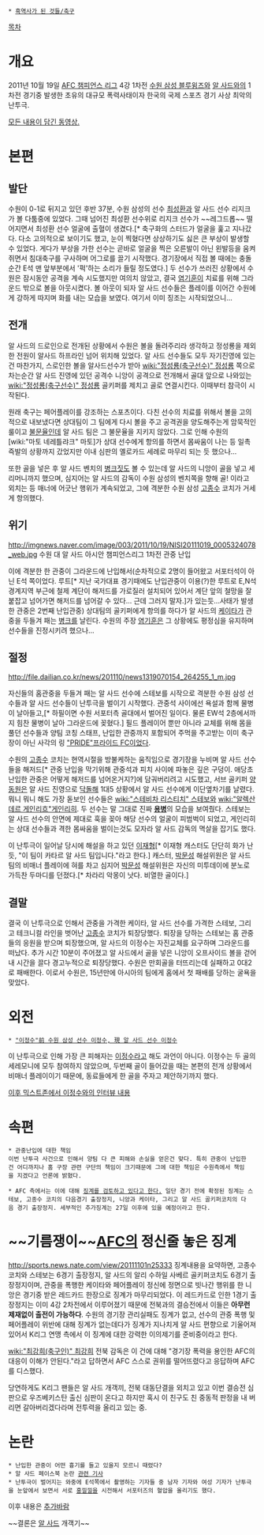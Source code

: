  * [[흑역사가 된 것들/축구]]

[[목차]]
= 개요 =
2011년 10월 19일 [[AFC 챔피언스 리그]] 4강 1차전 [[수원 삼성 블루윙즈]]와 [[알 사드]]와의 1차전 경기중 발생한 초유의 대규모 폭력사태이자 한국의 국제 스포츠 경기 사상 최악의 난투극.

[http://www.youtube.com/watch?v=bW7O3tUuhu4 모든 내용이 담긴 동영상.] 
= 본편 =
== 발단 ==
수원이 0-1로 뒤지고 있던 후반 37분, 수원 삼성의 선수 [[최성환]]과 알 사드 선수 리지크가 볼 다툼중에 있었다. 그때 넘어진 최성환 선수위로 리지크 선수가 ~~레그드롭~~ 떨어지면서 최성환 선수 얼굴에 출혈이 생겼다.[* 축구화의 스터드가 얼굴을 훑고 지나갔다. 다소 고의적으로 보이기도 했고, 눈이 찍혔다면 상상하기도 싫은 큰 부상이 발생할 수 있었다. 게다가 부상을 가한 선수는 곧바로 얼굴을 찍은 오른발이 아닌 왼발등을 움켜쥐면서 침대축구를 구사하며 어그로를 끌기 시작했다. 경기장에서 직접 볼 때에는 충돌 순간 E석 맨 앞부분에서 '퍽'하는 소리가 들릴 정도였다.] 두 선수가 쓰러진 상황에서 수원은 잠시동안 공격을 계속 시도했지만 여의치 않았고, 결국 [[염기훈]]이 치료를 위해 그라운드 밖으로 볼을 아웃시켰다. 볼 아웃이 되자 알 사드 선수들은 플레이를 이어간 수원에게 강하게 따지며 화를 내는 모습을 보였다. 여기서 이미 징조는 시작되었으니...

== 전개 ==
알 사드의 드로인으로 전개된 상황에서 수원은 볼을 돌려주리라 생각하고 정성룡을 제외한 전원이 알사드 하프라인 넘어 위치해 있었다. 알 사드 선수들도 모두 자기진영에 있는건 마찬가지, 스로인한 볼을 알사드선수가 받아 [[wiki:"정성룡(축구선수)" 정성룡]] 쪽으로 차는순간 알 사드 진영에 있던 공격수 니앙이 공격으로 전개해서 골대 앞으로 나와있는 [[wiki:"정성룡(축구선수)" 정성룡]] 골키퍼를 제치고 골로 연결시킨다. 이때부터 참극이 시작된다.

원래 축구는 페어플레이를 강조하는 스포츠이다. 다친 선수의 치료를 위해서 볼을 고의적으로 내보냈다면 상대팀이 그 팀에게 다시 볼을 주고 공격권을 양도해주는게 암묵적인 룰이고 [[불문율]]인데 알 사드 팀은 그 불문율을 지키지 않았다. 그로 인해 수원의 [wiki:"마토 네레틀랴크" 마토]가 상대 선수에게 항의를 하면서 몸싸움이 나는 등 일촉즉발의 상황까지 갔었지만 이내 심판의 옐로카드 세례로 마무리 되는 듯 했으나...

또한 골을 넣은 후 알 사드 벤치의 [[병크]]짓도 볼 수 있는데 알 사드의 니앙이 골을 넣고 세리머니까지 했으며, 심지어는 알 사드의 감독이 수원 삼성의 벤치쪽을 향해 골! 이라고 외치는 등 매너에 어긋난 행위가 계속되었고, 그에 격분한 수원 삼성 [[고종수]] 코치가 거세게 항의했다.

== 위기 ==
http://imgnews.naver.com/image/003/2011/10/19/NISI20111019_0005324078_web.jpg
수원 대 알 사드 아시안 챔피언스리그 1차전 관중 난입

이에 격분한 한 관중이 그라운드에 난입해서(순차적으로 2명이 들어왔고 서포터석이 아닌 E석 쪽이었다. 루트[* 지난 국가대표 경기때에도 난입관중이 이용(?)한 루트로 E,N석 경계지역 부근에 철제 계단이 해저드를 가로질러 설치되어 있어서 계단 앞의 철망을 잘 붙잡고 넘어가면 해저드를 넘어갈 수 있다... 근데 그러지 말자.]가 있는듯...사태가 발생한 관중은 2번째 난입관중) 상대팀의 골키퍼에게 항의를 하다가 알 사드의 [[케이타]]가 관중을 두들겨 패는 [[병크]]를 날린다. 수원의 주장 [[염기훈]]은 그 상황에도 평정심을 유지하며 선수들을 진정시키려 했으나...

== 절정 ==
http://file.dailian.co.kr/news/201110/news1319070154_264255_1_m.jpg

자신들의 홈관중을 두들겨 패는 알 사드 선수에 스테보를 시작으로 격분한 수원 삼성 선수들과 알 사드 선수들이 난투극을 벌이기 시작했다. 관중석 사이에선 욕설과 함께 물병이 날아들고,[* 하필이면 수원 서포터측 골대에서 벌어진 일이다. 물론 EW석 2층에서까지 힘찬 물병이 날아 그라운드에 꽂혔다.] 필드 플레이어 뿐만 아니라 교체를 위해 몸을 풀던 선수들과 양팀 코칭 스태프, 난입한 관중까지 포함되어 주먹을 주고받는 이미 축구장이 아닌 사각의 링 [["PRIDE"프라이드 FC]]이었다.

수원의 [[고종수]] 코치는 현역시절을 방불케하는 움직임으로 경기장을 누비며 알 사드 선수들을 해저드[* 관중 난입을 막기위해 관중석과 피치 사이에 파놓은 깊은 구덩이. 애당초 난입한 관중은 어떻게 해저드를 넘어온거지?]에 담궈버리려고 시도했고, 서브 골키퍼 [[양동원]]은 알 사드 진영으로 [[닥돌]]해 1대5 상황에서 알 사드 선수에게 이단옆차기를 날렸다. 뭐니 뭐니 해도 가장 돋보인 선수들은 [[wiki:"스테비차 리스티치" 스테보]]와 [[wiki:"알렉산데르 게인리흐"게인리히]]. 두 선수는 말 그대로 진짜 '''[[용병]]'''의 모습을 보여줬다. 스테보는 알 사드 선수의 안면에 제대로 훅을 꽂아 해당 선수의 얼굴이 피범벅이 되었고, 게인리히는 상대 선수들과 격한 몸싸움을 벌이는것도 모자라 알 사드 감독의 멱살을 잡기도 했다.

이 난투극이 일어날 당시에 해설을 하고 있던 [[이재형]][* 이재형 캐스터도 단단히 화가 난 듯, "이 팀이 카타르 알 사드 팀입니다."라고 한다.] 캐스터, [[박문성]] 해설위원은 알 사드 팀의 비매너 플레이에 혀를 차고 심지어 [[박문성]] 해설위원은 자신의 미투데이에 분노로 가득찬 두마디를 던졌다.[* 차라리 악몽이 낫다. 비열한 골이다.]

== 결말 ==
결국 이 난투극으로 인해서 관중을 가격한 케이타, 알 사드 선수를 가격한 스테보, 그리고 테크니컬 라인을 벗어난 [[고종수]] 코치가 퇴장당했다. 퇴장을 당하는 스테보는 홈 관중들의 응원을 받으며 퇴장했으며, 알 사드의 이정수는 자진교체를 요구하며 그라운드를 떠났다. 추가 시간 10분이 주어졌고 알 사드에서 골을 넣은 니앙이 오프사이드 볼을 걷어내 시간을 끌다 경고누적으로 퇴장당했다. 수원은 만회골을 터뜨리는데 실패하고 0대2로 패배한다. 이로서 수원은, 15년만에 아시아의 팀에게 홈에서 첫 패배를 당하는 굴욕을 맞았다.

= 외전 =
 * [["이정수"前 수원 삼성 선수 이정수, 現 알 사드 선수 이정수]]
이 난투극으로 인해 가장 큰 피해자는 [[이정수]]라고 해도 과언이 아니다. 이정수는 두 골의 세레모니에 모두 참여하지 않았으며, 두번째 골이 들어갔을 때는 본편의 전개 상황에서 비매너 플레이이기 때문에, 동료들에게 한 골을 주자고 제안하기까지 했다.

[http://news.naver.com/sports/index.nhn?category=soccer&ctg=news&mod=read&office_id=260&article_id=0000000413 이후 믹스트존에서 이정수와의 인터뷰 내용]

= 속편 =
 * 관중난입에 대한 책임
 이번 난투극 사건으로 인해서 양팀 다 큰 피해와 손실을 얻은건 맞다. 특히 관중이 난입한건 어디까지나 홈 구장 관련 구단의 책임이 크기때문에 그에 대한 책임은 수원측에서 책임을 지겠다고 언론에 밝혔다. 

 * AFC 측에서는 이에 대해 [http://sports.news.nate.com/view/20111020n03584 징계를 검토하고 있다고 한다.] 일단 경기 전에 확정된 징계는 스테보, 고종수 코치의 다음경기 출장정지, 니앙과 케이타, 그리고 알 사드 골키퍼코치의 다음 경기 출장정지. 세부적인 추가징계는 27일 이후에 있을 예정이라고 한다.

= ~~기름쟁이~~[[AFC]]의 정신줄 놓은 징계 =
http://sports.news.nate.com/view/20111101n25333
징계내용을 요약하면, 고종수 코치와 스테보는 6경기 출장정지, 알 사드의 알리 수하일 사베르 골키퍼코치도 6경기 출장정지이며, 관중을 폭행한 케이타와 페어플레이 정신에 정면으로 빗나간 행위를 한 니앙은 경기중 받은 레드카드 한장으로 징계가 마무리되었다. 이 레드카드로 인한 1경기 출장정지는 이미 4강 2차전에서 이루어졌기 때문에 전북과의 결승전에서 이들은 '''아무런 제재없이 출전이 가능하다'''. 수원의 경기장 관리실패도 징계가 없고, 선수의 관중 폭행 및 페어플레이 위반에 대해 징계가 없는데다가 징계가 지나치게 알 사드 편향으로 기울어져 있어서 K리그 연맹 측에서 이 징계에 대한 강력한 이의제기를 준비중이라고 한다.

[[wiki:"최강희(축구인)" 최강희]] 전북 감독은 이 건에 대해 "경기장 폭력을 용인한 AFC의 대응이 이해가 안된다."라고 답하면서 AFC 스스로 권위를 떨어뜨렸다고 응답하며 AFC를 디스했다.

당연하게도 K리그 팬들은 알 사드 개객끼, 전북 대동단결을 외치고 있고 이번 결승전 심판으로 우즈베키스탄 출신 심판이 온다고 하지만 혹시 이 친구도 친 중동적 판정을 내 버리면 갈아버리겠다라며 전투력을 올리고 있는 중.

= 논란 =
 * 난입한 관중이 어떤 흉기를 들고 있을지 모르니 때렸다?
 * 알 사드 페이스북 논란 [http://news.naver.com/sports/index.nhn?category=soccer&ctg=news&mod=read&office_id=025&article_id=0002167157 관련 기사]
 * 난투극이 벌어지는 와중에 E석쪽에서 촬영하는 기자들 중 남자 기자와 여성 기자가 난투극을 눈앞에서 보면서 서로 [[홍낄낄]]을 시전해서 서포터즈의 혈압을 올리기도 했다. 
 
이후 내용은 [[추가바람]]

~~결론은 [[알 사드]] 개객기~~

